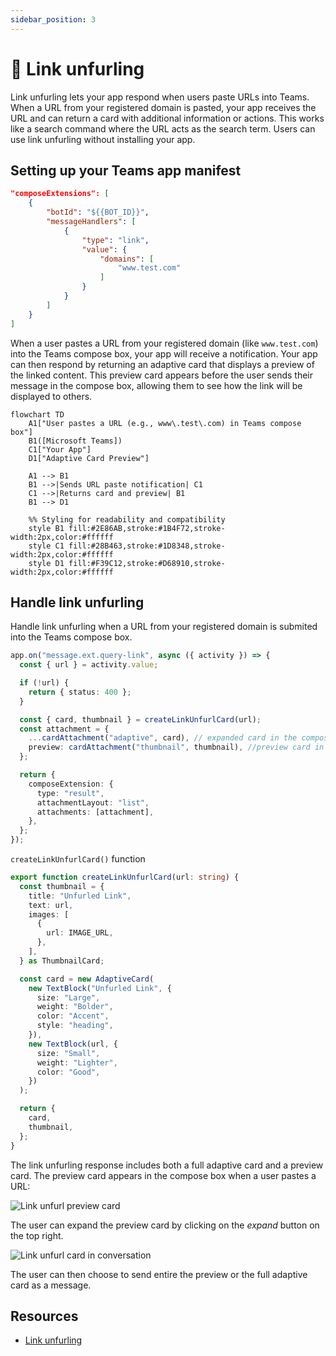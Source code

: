 ```yaml
---
sidebar_position: 3
---
```



# 🔗 Link unfurling

Link unfurling lets your app respond when users paste URLs into Teams. When a URL from your registered domain is pasted, your app receives the URL and can return a card with additional information or actions. This works like a search command where the URL acts as the search term. Users can use link unfurling without installing your app.

## Setting up your Teams app manifest


```json
"composeExtensions": [
    {
        "botId": "${{BOT_ID}}",
        "messageHandlers": [
            {
                "type": "link",
                "value": {
                    "domains": [
                        "www.test.com"
                    ]
                }
            }
        ]
    }
]
```


When a user pastes a URL from your registered domain (like `www.test.com`) into the Teams compose box, your app will receive a notification. Your app can then respond by returning an adaptive card that displays a preview of the linked content. This preview card appears before the user sends their message in the compose box, allowing them to see how the link will be displayed to others.

```mermaid
flowchart TD
    A1["User pastes a URL (e.g., www\.test\.com) in Teams compose box"]
    B1([Microsoft Teams])
    C1["Your App"]
    D1["Adaptive Card Preview"]

    A1 --> B1
    B1 -->|Sends URL paste notification| C1
    C1 -->|Returns card and preview| B1
    B1 --> D1

    %% Styling for readability and compatibility
    style B1 fill:#2E86AB,stroke:#1B4F72,stroke-width:2px,color:#ffffff
    style C1 fill:#28B463,stroke:#1D8348,stroke-width:2px,color:#ffffff
    style D1 fill:#F39C12,stroke:#D68910,stroke-width:2px,color:#ffffff
```

## Handle link unfurling

Handle link unfurling when a URL from your registered domain is submited into the Teams compose box.

```ts
app.on("message.ext.query-link", async ({ activity }) => {
  const { url } = activity.value;

  if (!url) {
    return { status: 400 };
  }

  const { card, thumbnail } = createLinkUnfurlCard(url);
  const attachment = {
    ...cardAttachment("adaptive", card), // expanded card in the compose box...
    preview: cardAttachment("thumbnail", thumbnail), //preview card in the compose box...
  };

  return {
    composeExtension: {
      type: "result",
      attachmentLayout: "list",
      attachments: [attachment],
    },
  };
});
```

`createLinkUnfurlCard()` function

```ts
export function createLinkUnfurlCard(url: string) {
  const thumbnail = {
    title: "Unfurled Link",
    text: url,
    images: [
      {
        url: IMAGE_URL,
      },
    ],
  } as ThumbnailCard;

  const card = new AdaptiveCard(
    new TextBlock("Unfurled Link", {
      size: "Large",
      weight: "Bolder",
      color: "Accent",
      style: "heading",
    }),
    new TextBlock(url, {
      size: "Small",
      weight: "Lighter",
      color: "Good",
    })
  );

  return {
    card,
    thumbnail,
  };
}
```

The link unfurling response includes both a full adaptive card and a preview card. The preview card appears in the compose box when a user pastes a URL:

![Link unfurl preview card](/screenshots/link-unfurl-preview.png)

The user can expand the preview card by clicking on the _expand_ button on the top right.

![Link unfurl card in conversation](/screenshots/link-unfurl-card.png)

The user can then choose to send entire the preview or the full adaptive card as a message.

## Resources

- [Link unfurling](https://learn.microsoft.com/en-us/microsoftteams/platform/messaging-extensions/how-to/link-unfurling?tabs=desktop%2Cjson%2Cadvantages)
